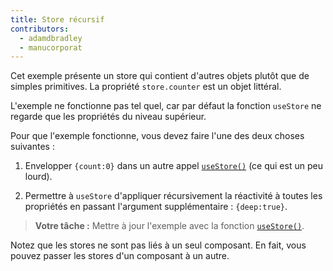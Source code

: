 ```yaml
---
title: Store récursif
contributors:
  - adamdbradley
  - manucorporat
---
```


Cet exemple présente un store qui contient d'autres objets plutôt que de simples primitives. La propriété `store.counter` est un objet littéral.

L'exemple ne fonctionne pas tel quel, car par défaut la fonction `useStore` ne regarde que les propriétés du niveau supérieur.

Pour que l'exemple fonctionne, vous devez faire l'une des deux choses suivantes :

1. Envelopper `{count:0}` dans un autre appel [`useStore()`](/docs/(qwik)/components/state/index.mdx#usestore) (ce qui est un peu lourd).

2. Permettre à `useStore` d'appliquer récursivement la réactivité à toutes les propriétés en passant l'argument supplémentaire : `{deep:true}`.

> **Votre tâche :** Mettre à jour l'exemple avec la fonction [`useStore()`](/docs/(qwik)/components/state/index.mdx#usestore).

Notez que les stores ne sont pas liés à un seul composant. En fait, vous pouvez passer les stores d'un composant à un autre.
